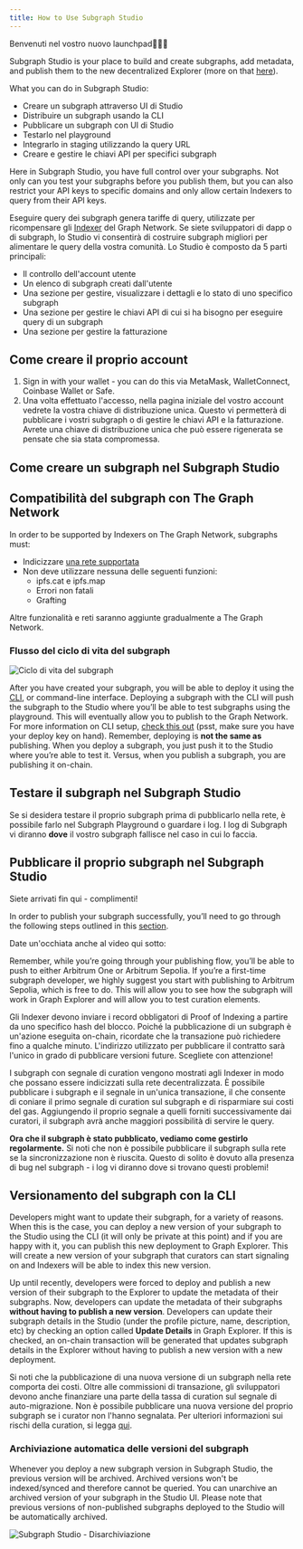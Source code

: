 ```yaml
---
title: How to Use Subgraph Studio
---
```


Benvenuti nel vostro nuovo launchpad👩🏽‍🚀

Subgraph Studio is your place to build and create subgraphs, add metadata, and publish them to the new decentralized Explorer (more on that [here](/network/explorer)).

What you can do in Subgraph Studio:

- Creare un subgraph attraverso UI di Studio
- Distribuire un subgraph usando la CLI
- Pubblicare un subgraph con UI di Studio
- Testarlo nel playground
- Integrarlo in staging utilizzando la query URL
- Creare e gestire le chiavi API per specifici subgraph

Here in Subgraph Studio, you have full control over your subgraphs. Not only can you test your subgraphs before you publish them, but you can also restrict your API keys to specific domains and only allow certain Indexers to query from their API keys.

Eseguire query dei subgraph genera tariffe di query, utilizzate per ricompensare gli [Indexer](/network/indexing) del Graph Network. Se siete sviluppatori di dapp o di subgraph, lo Studio vi consentirà di costruire subgraph migliori per alimentare le query della vostra comunità. Lo Studio è composto da 5 parti principali:

- Il controllo dell'account utente
- Un elenco di subgraph creati dall'utente
- Una sezione per gestire, visualizzare i dettagli e lo stato di uno specifico subgraph
- Una sezione per gestire le chiavi API di cui si ha bisogno per eseguire query di un subgraph
- Una sezione per gestire la fatturazione

## Come creare il proprio account

1. Sign in with your wallet - you can do this via MetaMask, WalletConnect, Coinbase Wallet or Safe.
1. Una volta effettuato l'accesso, nella pagina iniziale del vostro account vedrete la vostra chiave di distribuzione unica. Questo vi permetterà di pubblicare i vostri subgraph o di gestire le chiavi API e la fatturazione. Avrete una chiave di distribuzione unica che può essere rigenerata se pensate che sia stata compromessa.

## Come creare un subgraph nel Subgraph Studio

<VideoEmbed youtube="nGIFuC69bSA" />

## Compatibilità del subgraph con The Graph Network

In order to be supported by Indexers on The Graph Network, subgraphs must:

- Indicizzare [una rete supportata](/developing/supported-networks)
- Non deve utilizzare nessuna delle seguenti funzioni:
  - ipfs.cat e ipfs.map
  - Errori non fatali
  - Grafting

Altre funzionalità e reti saranno aggiunte gradualmente a The Graph Network.

### Flusso del ciclo di vita del subgraph

![Ciclo di vita del subgraph](/img/subgraph-lifecycle.png)

After you have created your subgraph, you will be able to deploy it using the [CLI](https://github.com/graphprotocol/graph-tooling/tree/main/packages/cli), or command-line interface. Deploying a subgraph with the CLI will push the subgraph to the Studio where you’ll be able to test subgraphs using the playground. This will eventually allow you to publish to the Graph Network. For more information on CLI setup, [check this out](/developing/defining-a-subgraph#install-the-graph-cli) (psst, make sure you have your deploy key on hand). Remember, deploying is **not the same as** publishing. When you deploy a subgraph, you just push it to the Studio where you’re able to test it. Versus, when you publish a subgraph, you are publishing it on-chain.

## Testare il subgraph nel Subgraph Studio

Se si desidera testare il proprio subgraph prima di pubblicarlo nella rete, è possibile farlo nel Subgraph Playground o guardare i log. I log di Subgraph vi diranno **dove** il vostro subgraph fallisce nel caso in cui lo faccia.

## Pubblicare il proprio subgraph nel Subgraph Studio

Siete arrivati fin qui - complimenti!

In order to publish your subgraph successfully, you’ll need to go through the following steps outlined in this [section](/publishing/publishing-a-subgraph/).

Date un'occhiata anche al video qui sotto:

<VideoEmbed youtube="satdwdbvzAQ" />

Remember, while you’re going through your publishing flow, you’ll be able to push to either Arbitrum One or Arbitrum Sepolia. If you’re a first-time subgraph developer, we highly suggest you start with publishing to Arbitrum Sepolia, which is free to do. This will allow you to see how the subgraph will work in Graph Explorer and will allow you to test curation elements.

Gli Indexer devono inviare i record obbligatori di Proof of Indexing a partire da uno specifico hash del blocco. Poiché la pubblicazione di un subgraph è un'azione eseguita on-chain, ricordate che la transazione può richiedere fino a qualche minuto. L'indirizzo utilizzato per pubblicare il contratto sarà l'unico in grado di pubblicare versioni future. Scegliete con attenzione!

I subgraph con segnale di curation vengono mostrati agli Indexer in modo che possano essere indicizzati sulla rete decentralizzata. È possibile pubblicare i subgraph e il segnale in un'unica transazione, il che consente di coniare il primo segnale di curation sul subgraph e di risparmiare sui costi del gas. Aggiungendo il proprio segnale a quelli forniti successivamente dai curatori, il subgraph avrà anche maggiori possibilità di servire le query.

**Ora che il subgraph è stato pubblicato, vediamo come gestirlo regolarmente.** Si noti che non è possibile pubblicare il subgraph sulla rete se la sincronizzazione non è riuscita. Questo di solito è dovuto alla presenza di bug nel subgraph - i log vi diranno dove si trovano questi problemi!

## Versionamento del subgraph con la CLI

Developers might want to update their subgraph, for a variety of reasons. When this is the case, you can deploy a new version of your subgraph to the Studio using the CLI (it will only be private at this point) and if you are happy with it, you can publish this new deployment to Graph Explorer. This will create a new version of your subgraph that curators can start signaling on and Indexers will be able to index this new version.

Up until recently, developers were forced to deploy and publish a new version of their subgraph to the Explorer to update the metadata of their subgraphs. Now, developers can update the metadata of their subgraphs **without having to publish a new version**. Developers can update their subgraph details in the Studio (under the profile picture, name, description, etc) by checking an option called **Update Details** in Graph Explorer. If this is checked, an on-chain transaction will be generated that updates subgraph details in the Explorer without having to publish a new version with a new deployment.

Si noti che la pubblicazione di una nuova versione di un subgraph nella rete comporta dei costi. Oltre alle commissioni di transazione, gli sviluppatori devono anche finanziare una parte della tassa di curation sul segnale di auto-migrazione. Non è possibile pubblicare una nuova versione del proprio subgraph se i curator non l'hanno segnalata. Per ulteriori informazioni sui rischi della curation, si legga [qui](/network/curating).

### Archiviazione automatica delle versioni del subgraph

Whenever you deploy a new subgraph version in Subgraph Studio, the previous version will be archived. Archived versions won't be indexed/synced and therefore cannot be queried. You can unarchive an archived version of your subgraph in the Studio UI. Please note that previous versions of non-published subgraphs deployed to the Studio will be automatically archived.

![Subgraph Studio - Disarchiviazione](/img/Unarchive.png)
